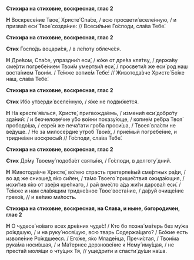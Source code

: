 **Стихира на стиховне, воскресная, глас 2**

**Н** Воскресе́ние Твое́, Христе́ Спа́се, / всю просвети́ вселе́нную, / и призва́л еси́ Твое́ созда́ние: // Всеси́льне Го́споди, сла́ва Тебе́.

**Стихира на стиховне, воскресная, глас 2**

**Стих** Госпо́дь воцари́ся, / в ле́поту облече́ся.

**Н** Дре́вом, Спа́се, упраздни́л еси́, / ю́же от дре́ва кля́тву, / держа́ву сме́рти погребе́нием Твои́м умертви́л еси́, / просвети́л же еси́ род наш воста́нием Твои́м. / Те́мже вопие́м Тебе́: // Животода́вче Христе́ Бо́же наш, сла́ва Тебе́.

**Стихира на стиховне, воскресная, глас 2**

**Стих** И́бо утверди́ вселе́нную, / я́же не подви́жется.

**Н** На кресте́ я́влься, Христе́, пригвожда́емь, / измени́л еси́ добро́ту зда́ний: / и безчелове́чие у́бо во́ини показу́юще, / копие́м ре́бра Твоя́ прободо́ша, / евре́и же печа́тати гро́ба проси́ша, / Твоея́ вла́сти не ве́дуще. / Но за милосе́рдие утро́б Твои́х, / прие́мый погребе́ние, и тридне́вен воскресы́й // Го́споди, сла́ва Тебе́.

**Стихира на стиховне, воскресная, глас 2**

**Стих** До́му Твоему́ подоба́ет святы́ня, / Го́споди, в долготу́ дний.

**Н** Животода́вче Христе́, во́лею страсть претерпе́вый сме́ртных ра́ди, / во ад же снизше́д я́ко си́лен, / та́мо Твоего́ прише́ствия ожида́ющия, / исхи́тив я́ко от зве́ря кре́пкаго, / рай вме́сто а́да жи́ти дарова́л еси́. / Те́мже и нам сла́вящим тридне́вное Твое́ воста́ние, / да́руй очище́ние грехо́в, // и ве́лию ми́лость.

**Стихира на стиховне, воскресная, на Слава, и ныне, богородичен, глас 2**

**Н** О чудесе́ но́ваго всех дре́вних чуде́с! / Кто бо позна́ ма́терь без му́жа ро́ждшую, / и на руку́ нося́щую, всю тварь Содержа́щаго? / Бо́жие есть изволе́ние Ро́ждшееся. / Его́же, я́ко Младе́нца, Пречи́стая, / Твои́ма рука́ма носи́вшая, / и Ма́тернее дерзнове́ние к Нему́ иму́щая, / не преста́й моля́щи о чту́щих Тя, // уще́дрити и спасти́ ду́ши на́ша.
